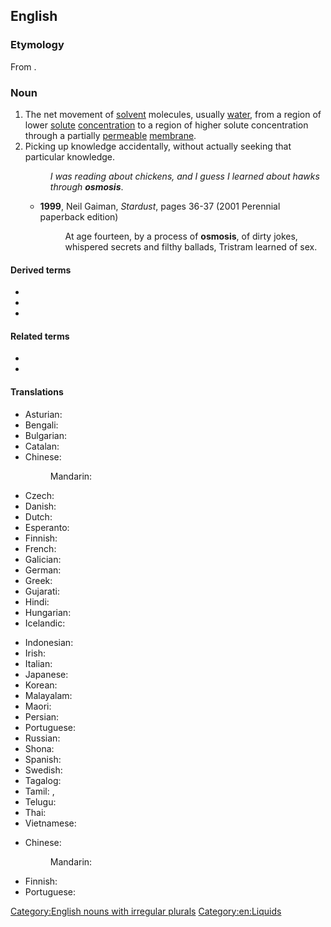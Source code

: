 {{also|ósmosis}}
==English==
{{wikipedia}}

===Etymology===
From {{der|en|grc|ὠσμός||push}}.

===Noun===
{{en-noun|~|osmoses}}

# The net movement of [[solvent]] molecules, usually [[water]], from a region of lower [[solute]] [[concentration]] to a region of higher solute concentration through a partially [[permeable]] [[membrane]].
# Picking up knowledge accidentally, without actually seeking that particular knowledge.
#: ''I was reading about chickens, and I guess I learned about hawks through '''osmosis'''''.
#* '''1999''', Neil Gaiman, ''Stardust'', pages 36-37 (2001 Perennial paperback edition)
#*: At age fourteen, by a process of '''osmosis''', of dirty jokes, whispered secrets and filthy ballads, Tristram learned of sex.

====Derived terms====
* {{l|en|electroosmosis}}
* {{l|en|endosmosis}}
* {{l|en|exosmosis}}

====Related terms====
* {{l|en|osmotic}}
* {{l|en|osmose}}

====Translations====
{{trans-top|movement of molecules}}
* Asturian: {{t|ast|ósmosis|f}}
* Bengali: {{t|bn|অভিস্রবণ}}
* Bulgarian: {{t|bg|осмоза|f}}
* Catalan: {{t|ca|osmosi|f}}
* Chinese:
*: Mandarin: {{t+|cmn|渗透|tr=shèntòu|sc=Hani}}
* Czech: {{t|cs|osmóza|f}}
* Danish: {{t+|da|osmose|c}}
* Dutch: {{t+|nl|osmose|f}}
* Esperanto: {{t|eo|osmozo}}
* Finnish: {{t+|fi|osmoosi}}
* French: {{t+check|fr|osmose|f}}
* Galician: {{t+|gl|osmose|f}}
* German: {{t+check|de|Osmose|f}}
* Greek: {{t+|el|ώσμωση}}
* Gujarati: {{t|gu|અભિસરણ}}
* Hindi: {{t|hi|परासरण}}
* Hungarian: {{t+|hu|ozmózis}}
* Icelandic: {{t|is|himnuflæði}}
{{trans-mid}}
* Indonesian: {{t+|id|osmosis}}
* Irish: {{t|ga|osmóis|f}}
* Italian: {{t+check|it|osmosi|f}}
* Japanese: {{t+|ja|浸透|tr=shintou|sc=Jpan}}
* Korean: {{t+|ko|삼투}}
* Malayalam: {{t+|ml|വൃതിവ്യാപനം|sc=Mlym}}
* Maori: {{t|mi|rerewai}}
* Persian: {{t|fa|تَراران|tr=osmoz}}
* Portuguese: {{t+|pt|osmose}}
* Russian: {{t+|ru|о́смос|m}}
* Shona: {{t|sn|musenerera}}
* Spanish: {{t+|es|ósmosis|f}}
* Swedish: {{t+|sv|osmos|c}}
* Tagalog: {{t|tl|pananagos}}
* Tamil: {{t+|ta|சவ்வூடு பரவல்|sc=Taml}}, {{t|ta|பிரசாரணம்|sc=Taml}}
* Telugu: {{t+|te|ద్రవాభిసరణం|sc=Telu}}
* Thai: {{t|th|การออสโมสิส}}
* Vietnamese: {{t|vi|[[sự]] [[thẩm thấu]]}}
{{trans-bottom}}

{{trans-top|picking up knowledge accidentally}}
* Chinese:
*: Mandarin: {{t+|cmn|耳濡目染|tr=ěrrúmùrǎn}}
{{trans-mid}}
* Finnish: {{t+|fi|samalla}} {{qualifier|adverb: through osmosis}}
* Portuguese: {{t+|pt|osmose|f}}
{{trans-bottom}}

[[Category:English nouns with irregular plurals]]
[[Category:en:Liquids]]